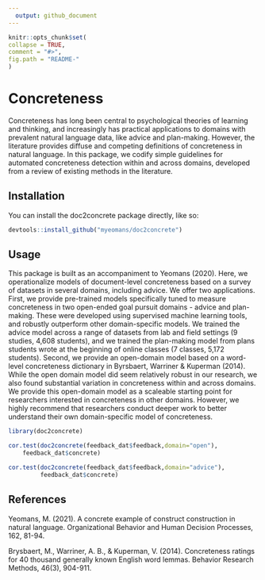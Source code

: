 ```yaml
---
  output: github_document
---
```


  <!-- README.md is generated from README.Rmd. Please edit that file -->

  ```r
knitr::opts_chunk$set(
  collapse = TRUE,
  comment = "#>",
  fig.path = "README-"
)
```

# Concreteness

Concreteness has long been central to psychological theories of learning and thinking, and increasingly has practical applications to domains with prevalent natural language data, like advice and plan-making. However, the literature provides diffuse and competing definitions of concreteness in natural language. In this package, we codify simple guidelines for automated concreteness detection within and across domains, developed from a review of existing methods in the literature.

## Installation

You can install the doc2concrete package directly, like so:

```r
devtools::install_github("myeomans/doc2concrete")
```

## Usage

This package is built as an accompaniment to Yeomans (2020). Here, we operationalize models of document-level concreteness based on a survey of datasets in several domains, including advice. We offer two applications. First, we provide pre-trained models specifically tuned to measure concreteness in two open-ended goal pursuit domains - advice and plan-making. These were developed using supervised machine learning tools, and robustly outperform other domain-specific models. We trained the advice model across a range of datasets from lab and field settings (9 studies, 4,608 students), and we trained the plan-making model from plans students wrote at the beginning of online classes (7 classes, 5,172 students). Second, we provide an open-domain model based on a word-level concreteness dictionary in Byrsbaert, Warriner & Kuperman (2014). While the open domain model did seem relatively robust in our research, we also found substantial variation in concreteness within and across domains. We provide this open-domain model as a scaleable starting point for researchers interested in concreteness in other domains. However, we highly recommend that researchers conduct deeper work to better understand their own domain-specific model of concreteness.


```r


library(doc2concrete)

cor.test(doc2concrete(feedback_dat$feedback,domain="open"),
    feedback_dat$concrete)

cor.test(doc2concrete(feedback_dat$feedback,domain="advice"),
         feedback_dat$concrete)

```


## References

Yeomans, M. (2021). A concrete example of construct construction in natural language. Organizational Behavior and Human Decision Processes, 162, 81-94.

Brysbaert, M., Warriner, A. B., & Kuperman, V. (2014). Concreteness ratings for 40 thousand generally known English word lemmas. Behavior Research Methods, 46(3), 904-911.

